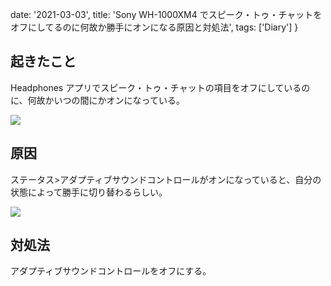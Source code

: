   date: '2021-03-03',
  title:
    'Sony WH-1000XM4 でスピーク・トゥ・チャットをオフにしてるのに何故か勝手にオンになる原因と対処法',
  tags: ['Diary']
}


## 起きたこと

Headphones アプリでスピーク・トゥ・チャットの項目をオフにしているのに、何故かいつの間にかオンになっている。

<Image src="/assets/Sony-WH-1000XM4-Screenshot01.jpg" />

## 原因

ステータス>アダプティブサウンドコントロールがオンになっていると、自分の状態によって勝手に切り替わるらしい。

<Image src="/assets/Sony-WH-1000XM4-Screenshot02.jpg" />

## 対処法

アダプティブサウンドコントロールをオフにする。
